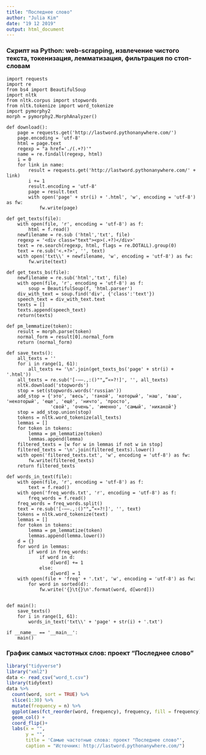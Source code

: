 ---
title: "Последнее слово"
author: "Julia Kim"
date: "19 12 2019"
output: html_document
---
### Скрипт на Python: web-scrapping, извлечение чистого текста, токенизация, лемматизация, фильтрация по стоп-словам
```
import requests
import re
from bs4 import BeautifulSoup
import nltk
from nltk.corpus import stopwords
from nltk.tokenize import word_tokenize
import pymorphy2
morph = pymorphy2.MorphAnalyzer()

def download():
    page = requests.get('http://lastword.pythonanywhere.com/')
    page.encoding = 'utf-8' 
    html = page.text
    regexp = "a href='./(.+?)'"
    name = re.findall(regexp, html)
    i = 0
    for link in name:
        result = requests.get('http://lastword.pythonanywhere.com/' + link)
        i += 1
        result.encoding = 'utf-8' 
        page = result.text
        with open('page' + str(i) + '.html', 'w', encoding = 'utf-8') as fw:
            fw.write(page)

def get_texts(file):
    with open(file, 'r', encoding = 'utf-8') as f:
        html = f.read()
    newfilename = re.sub ('html','txt', file)
    regexp = '<div class="text"><p>(.+?)</div>'
    text = re.search(regexp, html, flags = re.DOTALL).group(0)
    text = re.sub('<.+?>', '', text)
    with open('txt\\' + newfilename, 'w', encoding = 'utf-8') as fw:
        fw.write(text)
        
def get_texts_bs(file):
    newfilename = re.sub('html','txt', file)
    with open(file, 'r', encoding = 'utf-8') as f:
        soup = BeautifulSoup(f, 'html.parser')
    div_with_text = soup.find('div', {'class':'text'})
    speech_text = div_with_text.text
    texts = []
    texts.append(speech_text)
    return(texts)

def pm_lemmatize(token):
    result = morph.parse(token)
    normal_form = result[0].normal_form
    return (normal_form)
    
def save_texts():
    all_texts = ''
    for i in range(1, 61):
        all_texts += '\n'.join(get_texts_bs('page' + str(i) + '.html'))
    all_texts = re.sub('[-—–.,:()""„”«»?!]', '', all_texts)
    nltk.download('stopwords')
    stop = set(stopwords.words('russian'))
    add_stop = {'это', 'весь', 'такой', 'который', 'наш', 'ваш', 'некоторый', 'еще', 'ещё', 'ничто', 'просто',
                'свой', 'очень', 'именно', 'самый', 'никакой'}
    stop = add_stop.union(stop)
    tokens = nltk.word_tokenize(all_texts)
    lemmas = []
    for token in tokens:
        lemma = pm_lemmatize(token)
        lemmas.append(lemma)
    filtered_texts = [w for w in lemmas if not w in stop]
    filtered_texts = '\n'.join(filtered_texts).lower()
    with open('filtered_texts.txt', 'w', encoding = 'utf-8') as fw:
        fw.write(filtered_texts)
    return filtered_texts

def words_in_text(file):
    with open(file, 'r', encoding = 'utf-8') as f:
        text = f.read()
    with open('freq_words.txt', 'r', encoding = 'utf-8') as f:
        freq_words = f.read()
    freq_words = freq_words.split()
    text = re.sub('[-—–.,:()""„”«»?!]', '', text)
    tokens = nltk.word_tokenize(text)
    lemmas = []
    for token in tokens:
        lemma = pm_lemmatize(token)
        lemmas.append(lemma.lower())
    d = {}
    for word in lemmas:
        if word in freq_words:
            if word in d:
                d[word] += 1
            else:
                d[word] = 1
    with open(file + 'freq' + '.txt', 'w', encoding = 'utf-8') as fw:
        for word in sorted(d):
            fw.write('{}\t{}\n'.format(word, d[word]))
    
    
def main():
    save_texts()
    for i in range(1, 61):
        words_in_text('txt\\' + 'page' + str(i) + '.txt')
    
if __name__ == '__main__':
    main()
```

### График самых частотных слов: проект "Последнее слово"
```{r}
library("tidyverse")
library("xml2")
data <- read_csv("word_t.csv")
library(tidytext)
data %>%
  count(word, sort = TRUE) %>%
  slice(1:30) %>%
  mutate(frequency = n) %>%
  ggplot(aes(fct_reorder(word, frequency), frequency, fill = frequency)) +
  geom_col() +
  coord_flip()+
  labs(x = "",
       y = "",
       title = 'Самые частотные слова: проект "Последнее слово"',
       caption = "Источник: http://lastword.pythonanywhere.com/")
```